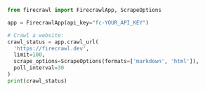```python Python
from firecrawl import FirecrawlApp, ScrapeOptions

app = FirecrawlApp(api_key="fc-YOUR_API_KEY")

# Crawl a website:
crawl_status = app.crawl_url(
  'https://firecrawl.dev',
  limit=100,
  scrape_options=ScrapeOptions(formats=['markdown', 'html']),
  poll_interval=30
)
print(crawl_status)
```
